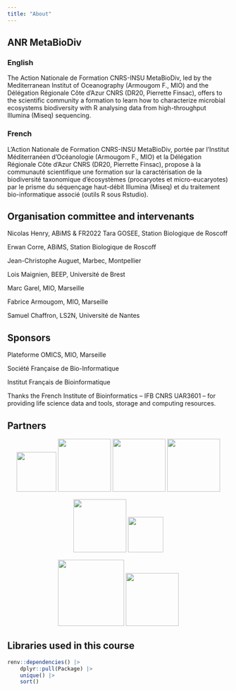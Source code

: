 ```yaml
---
title: "About"
---
```


## ANR MetaBioDiv {.unnumbered}

### English {.unnumbered}

The Action Nationale de Formation CNRS-INSU MetaBioDiv, led by the Mediterranean Institut of Oceanography (Armougom F., MIO) and the Délégation Régionale Côte d’Azur CNRS (DR20, Pierrette Finsac), offers to the scientific community a formation to learn how to characterize microbial ecosystems biodiversity with R analysing data from high-throughput Illumina (Miseq) sequencing.

### French {.unnumbered}

L’Action Nationale de Formation CNRS-INSU MetaBioDiv, portée par l’Institut Méditerranéen d’Océanologie (Armougom F., MIO) et la Délégation Régionale Côte d’Azur CNRS (DR20, Pierrette Finsac), propose à la communauté scientifique une formation sur la caractérisation de la biodiversité taxonomique d’écosystèmes (procaryotes et micro-eucaryotes) par le prisme du séquençage haut-débit Illumina (Miseq) et du traitement bio-informatique associé (outils R sous Rstudio).

## Organisation committee and intervenants {.unnumbered}

Nicolas Henry, ABiMS & FR2022 Tara GOSEE, Station Biologique de Roscoff

Erwan Corre, ABiMS, Station Biologique de Roscoff

Jean-Christophe Auguet, Marbec, Montpellier

Lois Maignien, BEEP, Université de Brest

Marc Garel, MIO, Marseille

Fabrice Armougom, MIO, Marseille

Samuel Chaffron, LS2N, Université de Nantes

## Sponsors {.unnumbered}

Plateforme OMICS, MIO, Marseille

Société Française de Bio-Informatique

Institut Français de Bioinformatique

Thanks the French Institute of Bioinformatics – IFB CNRS UAR3601 – for providing life science data and tools, storage and computing resources.

## Partners {.unnumbered}

<div style="text-align: center;">

[![](/img/logo_abims.png){fig-alt="ABiMS" height=90px fig-align="center"}](http://abims.sb-roscoff.fr/)
[![](/img/logo_beep.png){fig-alt="beep" height=120px fig-align="center"}](https://www.umr-beep.fr/)
[![](/img/logo_marbec.jpeg){fig-alt="marbec" height=120px fig-align="center"}](https://umr-marbec.fr/)
[![](/img/logo_mio.png){fig-alt="MIO" height=120px fig-align="center"}](https://www.mio.osupytheas.fr/)

[![](/img/logo_ifb.svg){fig-alt="IFB" height=120px fig-align="center"}](https://www.france-bioinformatique.fr/)
[![](/img/logo_tara.png){fig-alt="Tara Océan" height=80px}](https://fondationtaraocean.org/)

[![](/img/logo_cnrs.svg){fig-alt="CNRS" height=150px fig-align="center"}](https://www.cnrs.fr//)
[![](/img/logo_ird.png){fig-alt="IRD" height=120px fig-align="center"}](https://www.ird.fr/)

</div>

## Libraries used in this course {.unnumbered}
```r
renv::dependencies() |> 
    dplyr::pull(Package) |>
    unique() |>
    sort()
```

